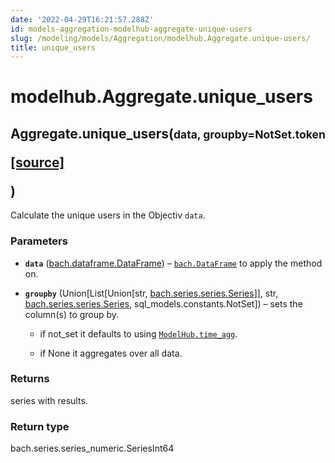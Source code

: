 ```yaml
---
date: '2022-04-29T16:21:57.288Z'
id: models-aggregation-modelhub-aggregate-unique-users
slug: /modeling/models/Aggregation/modelhub.Aggregate.unique-users/
title: unique_users
---
```


# modelhub.Aggregate.unique_users

<div class="method">
<h2 class="signature-class"><span class="additional-name">Aggregate.</span><span class="name">unique_users(</span><small class="parameter-list"><span class="parameter" id="data">data</span>, <span class="parameter" id="groupby">groupby=NotSet.token</span></small>
<span class="view-code-link">

[[source]](https://github.com/objectiv/objectiv-analytics/blob/main/modelhub/modelhub/aggregate.py)

</span>
)</h2>


<div class="content">

Calculate the unique users in the Objectiv `data`.


### Parameters

* **`data`** ([bach.dataframe.DataFrame](/docs/modeling/bach/api-reference/DataFrame/bach.DataFrame/#bach.DataFrame)) – [`bach.DataFrame`](/docs/modeling/bach/api-reference/DataFrame/bach.DataFrame/#bach.DataFrame) to apply the method on.

* **`groupby`** (Union[List[Union[str, [bach.series.series.Series](/docs/modeling/bach/api-reference/Series/bach.Series/#bach.Series)]], str, [bach.series.series.Series](/docs/modeling/bach/api-reference/Series/bach.Series/#bach.Series), sql_models.constants.NotSet]) – sets the column(s) to group by.

  * if not_set it defaults to using [`ModelHub.time_agg`](/docs/modeling/modelhub-api-reference/ModelHub/modelhub.ModelHub.time-agg/#modelhub.ModelHub.time-agg).

  * if None it aggregates over all data.




### Returns

series with results.



### Return type

bach.series.series_numeric.SeriesInt64



</div>

</div>
